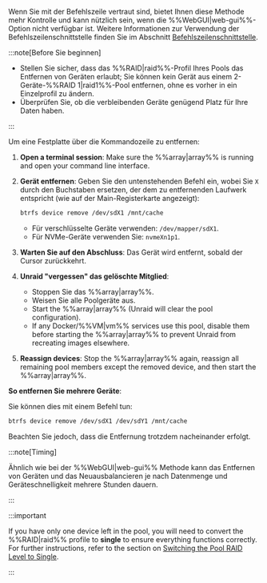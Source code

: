 Wenn Sie mit der Befehlszeile vertraut sind, bietet Ihnen diese Methode mehr Kontrolle und kann nützlich sein, wenn die %%WebGUI|web-gui%%-Option nicht verfügbar ist. Weitere Informationen zur Verwendung der Befehlszeilenschnittstelle finden Sie im Abschnitt [Befehlszeilenschnittstelle](../../../system-administration/advanced-tools/command-line-interface.mdx).

:::note[Before Sie beginnen]

- Stellen Sie sicher, dass das %%RAID|raid%%-Profil Ihres Pools das Entfernen von Geräten erlaubt; Sie können kein Gerät aus einem 2-Geräte-%%RAID 1|raid1%%-Pool entfernen, ohne es vorher in ein Einzelprofil zu ändern.
- Überprüfen Sie, ob die verbleibenden Geräte genügend Platz für Ihre Daten haben.

:::

Um eine Festplatte über die Kommandozeile zu entfernen:

1. **Open a terminal session**: Make sure the %%array|array%% is running and open your command line interface.

2. **Gerät entfernen**: Geben Sie den untenstehenden Befehl ein, wobei Sie `X` durch den Buchstaben ersetzen, der dem zu entfernenden Laufwerk entspricht (wie auf der Main-Registerkarte angezeigt):

   ```bash
   btrfs device remove /dev/sdX1 /mnt/cache
   ```

   - Für verschlüsselte Geräte verwenden: `/dev/mapper/sdX1`.
   - Für NVMe-Geräte verwenden Sie: `nvmeXn1p1`.

3. **Warten Sie auf den Abschluss**: Das Gerät wird entfernt, sobald der Cursor zurückkehrt.

4. **Unraid "vergessen" das gelöschte Mitglied**:
   - Stoppen Sie das %%array|array%%.
   - Weisen Sie alle Poolgeräte aus.
   - Start the %%array|array%% (Unraid will clear the pool configuration).
   - If any Docker/%%VM|vm%% services use this pool, disable them before starting the %%array|array%% to prevent Unraid from recreating images elsewhere.

5. **Reassign devices**: Stop the %%array|array%% again, reassign all remaining pool members except the removed device, and then start the %%array|array%%.

**So entfernen Sie mehrere Geräte**:

Sie können dies mit einem Befehl tun:

```bash
btrfs device remove /dev/sdX1 /dev/sdY1 /mnt/cache
```

Beachten Sie jedoch, dass die Entfernung trotzdem nacheinander erfolgt.

:::note\[Timing]

Ähnlich wie bei der %%WebGUI|web-gui%% Methode kann das Entfernen von Geräten und das Neuausbalancieren je nach Datenmenge und Geräteschnelligkeit mehrere Stunden dauern.

:::

:::important

If you have only one device left in the pool, you will need to convert the %%RAID|raid%% profile to **single** to ensure everything functions correctly. For further instructions, refer to the section on [Switching the Pool RAID Level to Single](#changing-pool-raid-levels).

:::
